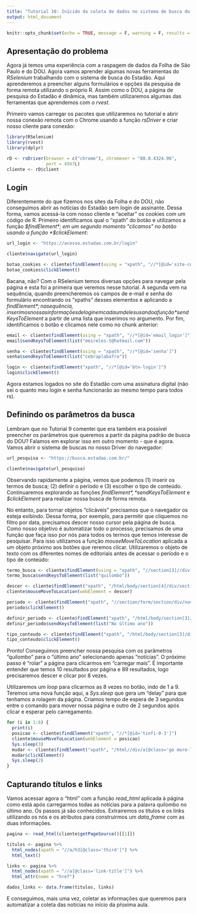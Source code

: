 ```yaml
---
title: "Tutorial 10: Inícido da coleta de dados no sistema de busca do Estadão"
output: html_document
---
```


```r
knitr::opts_chunk$set(echo = TRUE, message = F, warning = F, results = "hide")
```

## Apresentação do problema

Agora já temos uma experiência com a raspagem de dados da Folha de São Paulo e do DOU. Agora vamos aprender algumas novas ferramentas do *RSelenium* trabalhando com o sistema de busca do Estadão. Aqui aprenderemos a preencher alguns formulários e opções da pesquisa de forma remota utilizando o próprio R. Assim como o DOU, a página de pesquisa do Estadão é dinâmica, mas também utilizaremos algumas das ferramentas que aprendemos com o *rvest*.

Primeiro vamos carregar os pacotes que utilizaremos no tutorial e abrir nossa conexão remota com o Chrome usando a função *rsDriver* e criar nosso cliente para conexão:

```r
library(RSelenium)
library(rvest)
library(dplyr)

rD <- rsDriver(browser = c("chrome"), chromever = "88.0.4324.96",
               port = 4567L)
cliente <- rD$client
```

## Login 

Diferentemente do que fizemos nos sites da Folha e do DOU, não conseguimos abrir as notícias do Estadão sem login de assinante. Dessa forma, vamos acessá-la com nosso cliente e "aceitar" os cookies com um código de R. Primeiro identificamos qual o "xpath" do botão e utilizamos a função *$findElement*; em um segundo momento "clicamos" no botão usando a função *$clickElement*:

```r
url_login <- "https://acesso.estadao.com.br/login"

cliente$navigate(url_login)

botao_cookies <- cliente$findElement(using = "xpath", "//*[@id='site-container']/div[5]/div/div/div[2]/button")
botao_cookies$clickElement()
```

Bacana, não? Com o RSelenium temos diversas opções para navegar pela página e esta foi a primeira que veremos nesse tutorial. A segunda vem na sequência, quando preencheremos os campos de e-mail e senha do formulário encontrando os "xpaths" desses elementos e aplicando a *$findElement*; na sequência, inserimos nossas informações de login em cada um deles usando a função *$sendKeysToElement* a partir de uma lista que inserimos no argumento. Por fim, identificamos o botão e clicamos nele como no chunk anterior:

```r
email <- cliente$findElement(using = "xpath", "//*[@id='email_login']")
email$sendKeysToElement(list("meireles.t@hotmail.com"))

senha <- cliente$findElement(using = "xpath", "//*[@id='senha']")
senha$sendKeysToElement(list("cebraplabafro"))

login <- cliente$findElement("xpath", "//*[@id='btn-login']")
login$clickElement()
```

Agora estamos logados no site do Estadão com uma assinatura digital (não sei o quanto meu login e senha funcionarão ao mesmo tempo para todos rs).

## Definindo os parâmetros da busca

Lembram que no Tutorial 9 comentei que era também era possível preencher os parâmetros que queremos a partir da página padrão de busca do DOU? Falamos em explorar isso em outro momento - que é agora. Vamos abrir o sistema de buscas no nosso Driver do navegador:

```r
url_pesquisa <- "https://busca.estadao.com.br/"

cliente$navigate(url_pesquisa)
```

Observando rapidamente a página, vemos que podemos (1) inserir os termos de busca; (2) definir o período e (3) escolher o tipo de conteúdo. Continuaremos explorando as funções *$findElement*, *$sendKeysToElement* e *$clickElement* para realizar nossa busca de forma remota.

No entanto, para tornar objetos "clicáveis" precisamos que o navegador os esteja exibindo. Dessa forma, por exemplo, para permitir que cliquemos no filtro por data, precisamos descer nosso cursor pela página de busca. Como nosso objetivo é automatizar todo o processo, precisamos de uma função que faça isso por nós para todos os termos que temos interesse de pesquisar. Para isso utilizamos a função *mouseMoveToLocation* aplicada a um objeto próximo aos botões que reremos clicar. Utilizaremos o objeto de texto com os diferentes nomes de editoriais antes de acessar o período e o tipo de conteúdo:

```r
termo_busca <- cliente$findElement(using = "xpath", "//section[3]//div[2]/input[3]")
termo_busca$sendKeysToElement(list("quilombo"))

descer <- cliente$findElement("xpath", "/html/body/section[4]/div/section[1]/div/section[1]/h5")
cliente$mouseMoveToLocation(webElement = descer)

periodo <- cliente$findElement("xpath", "//section/form/section/div/nav/a")
periodo$clickElement()

definir_periodo <- cliente$findElement("xpath", "/html/body/section[3]/div/section/form/section/div/nav/ul/li[6]/button")
definir_periodo$sendKeysToElement(list("No último ano"))

tipo_conteudo <- cliente$findElement("xpath", "/html/body/section[3]/div/section/form/div[3]/nav/ul/li[2]/button")
tipo_conteudo$clickElement()
```

Pronto! Conseguimos preencher nossa pesquisa com os parâmetros "quilombo" para o "último ano" selecionando apenas "notícias". O próximo passo é "rolar" a página para clicarmos em "carregar mais". É importante entender que temos 10 resultados por página e 89 resultados, logo precisaremos descer e clicar por 8 vezes.

Utilizaremos um *loop* para clicarmos as 8 vezes no botão, indo de 1 a 9. Teremos uma nova função aqui, a *Sys.sleep* que gera um "delay" para que tenhamos a rolagem da página. Criamos tempo de espera de 3 segundos entre o comando para mover nossa página e outro de 2 segundos após clicar e esperar pelo carregamento.

```r
for (i in 1:8) {
  print(i)
  posicao <- cliente$findElement("xpath", "//*[@id='tinfi-0-3']")
  cliente$mouseMoveToLocation(webElement = posicao)
  Sys.sleep(3)
  mudar <- cliente$findElement("xpath", "/html//div/a[@class='go more-list-news btn-mais fn brd-e']")
  mudar$clickElement()  
  Sys.sleep(2)
}
```

## Capturando títulos e links

Vamos acessar agora o "html" com a função *read_html* aplicada à página como está após carregarmos todas as notícias para a palavra quilombo no último ano. Os passos já são conhecidos. Extrairemos os títulos e os links utilizando os nós e os atributos para construirmos um *data_frame* com as duas informações.

```r
pagina <- read_html(cliente$getPageSource()[[1]])

titulos <- pagina %>% 
  html_nodes(xpath = "//a/h3[@class='third']") %>% 
  html_text()

links <- pagina %>% 
  html_nodes(xpath = "//a[@class='link-title']") %>% 
  html_attr(name = "href")

dados_links <- data.frame(titulos, links)
```

E conseguimos, mais uma vez, coletar as informações que queremos para automatizar a coleta das notícias no início da pŕoxima aula.
